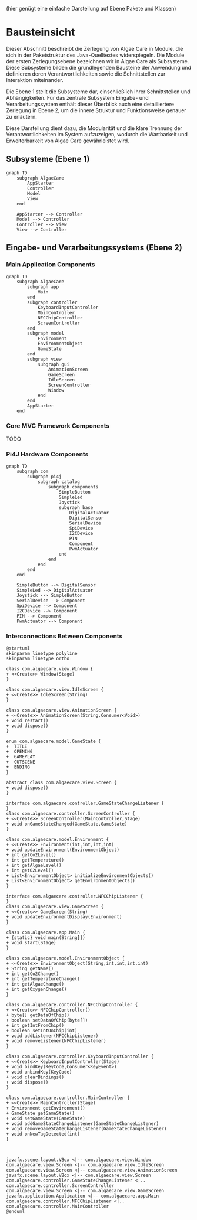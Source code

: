 (hier genügt eine einfache Darstellung auf Ebene Pakete und Klassen)

# Bausteinsicht

Dieser Abschnitt beschreibt die Zerlegung von Algae Care in Module, die sich in der Paketstruktur des Java-Quelltextes widerspiegeln. Die Module der ersten Zerlegungsebene bezeichnen wir in Algae Care als Subsysteme. Diese Subsysteme bilden die grundlegenden Bausteine der Anwendung und definieren deren Verantwortlichkeiten sowie die Schnittstellen zur Interaktion miteinander.

Die Ebene 1 stellt die Subsysteme dar, einschließlich ihrer Schnittstellen und Abhängigkeiten. Für das zentrale Subsystem Eingabe- und Verarbeitungssystem enthält dieser Überblick auch eine detailliertere Zerlegung in Ebene 2, um die innere Struktur und Funktionsweise genauer zu erläutern.

Diese Darstellung dient dazu, die Modularität und die klare Trennung der Verantwortlichkeiten im System aufzuzeigen, wodurch die Wartbarkeit und Erweiterbarkeit von Algae Care gewährleistet wird.

## Subsysteme (Ebene 1)

```mermaid
graph TD
    subgraph AlgaeCare
        AppStarter
        Controller
        Model
        View
    end

    AppStarter --> Controller
    Model --> Controller
    Controller --> View
    View --> Controller
```

## Eingabe- und Verarbeitungssystems (Ebene 2)

### Main Application Components

```mermaid
graph TD
    subgraph AlgaeCare
        subgraph app
            Main
        end
        subgraph controller
            KeyboardInputController
            MainController
            NFCChipController
            ScreenController
        end
        subgraph model
            Environment
            EnvironmentObject
            GameState
        end
        subgraph view
            subgraph gui
                AnimationScreen
                GameScreen
                IdleScreen
                ScreenController
                Window
            end
        end
        AppStarter
    end
```

### Core MVC Framework Components

TODO

### Pi4J Hardware Components

```mermaid
graph TD
    subgraph com
        subgraph pi4j
            subgraph catalog
                subgraph components
                    SimpleButton
                    SimpleLed
                    Joystick
                    subgraph base
                        DigitalActuator
                        DigitalSensor
                        SerialDevice
                        SpiDevice
                        I2CDevice
                        PIN
                        Component
                        PwmActuator
                    end
                end
            end
        end
    end

    SimpleButton --> DigitalSensor
    SimpleLed --> DigitalActuator
    Joystick --> SimpleButton
    SerialDevice --> Component
    SpiDevice --> Component
    I2CDevice --> Component
    PIN --> Component
    PwmActuator --> Component
```

### Interconnections Between Components

```plantuml
@startuml
skinparam linetype polyline
skinparam linetype ortho

class com.algaecare.view.Window {
+ <<Create>> Window(Stage)
}

class com.algaecare.view.IdleScreen {
+ <<Create>> IdleScreen(String)
}

class com.algaecare.view.AnimationScreen {
+ <<Create>> AnimationScreen(String,Consumer<Void>)
+ void restart()
+ void dispose()
}

enum com.algaecare.model.GameState {
+  TITLE
+  OPENING
+  GAMEPLAY
+  CUTSCENE
+  ENDING
}

abstract class com.algaecare.view.Screen {
+ void dispose()
}

interface com.algaecare.controller.GameStateChangeListener {
}
class com.algaecare.controller.ScreenController {
+ <<Create>> ScreenController(MainController,Stage)
+ void onGameStateChanged(GameState,GameState)
}

class com.algaecare.model.Environment {
+ <<Create>> Environment(int,int,int,int)
+ void updateEnvironment(EnvironmentObject)
+ int getCo2Level()
+ int getTemperature()
+ int getAlgaeLevel()
+ int getO2Level()
+ List<EnvironmentObject> initializeEnvironmentObjects()
+ List<EnvironmentObject> getEnvironmentObjects()
}

interface com.algaecare.controller.NFCChipListener {
}
class com.algaecare.view.GameScreen {
+ <<Create>> GameScreen(String)
+ void updateEnvironmentDisplay(Environment)
}

class com.algaecare.app.Main {
+ {static} void main(String[])
+ void start(Stage)
}

class com.algaecare.model.EnvironmentObject {
+ <<Create>> EnvironmentObject(String,int,int,int,int)
+ String getName()
+ int getCo2Change()
+ int getTemperatureChange()
+ int getAlgaeChange()
+ int getOxygenChange()
}

class com.algaecare.controller.NFCChipController {
+ <<Create>> NFCChipController()
+ byte[] getDataOfChip()
+ boolean setDataOfChip(byte[])
+ int getIntFromChip()
+ boolean setIntOnChip(int)
+ void addListener(NFCChipListener)
+ void removeListener(NFCChipListener)
}

class com.algaecare.controller.KeyboardInputController {
+ <<Create>> KeyboardInputController(Stage)
+ void bindKey(KeyCode,Consumer<KeyEvent>)
+ void unbindKey(KeyCode)
+ void clearBindings()
+ void dispose()
}

class com.algaecare.controller.MainController {
+ <<Create>> MainController(Stage)
+ Environment getEnvironment()
+ GameState getGameState()
+ void setGameState(GameState)
+ void addGameStateChangeListener(GameStateChangeListener)
+ void removeGameStateChangeListener(GameStateChangeListener)
+ void onNewTagDetected(int)
}



javafx.scene.layout.VBox <|-- com.algaecare.view.Window
com.algaecare.view.Screen <|-- com.algaecare.view.IdleScreen
com.algaecare.view.Screen <|-- com.algaecare.view.AnimationScreen
javafx.scene.layout.VBox <|-- com.algaecare.view.Screen
com.algaecare.controller.GameStateChangeListener <|.. com.algaecare.controller.ScreenController
com.algaecare.view.Screen <|-- com.algaecare.view.GameScreen
javafx.application.Application <|-- com.algaecare.app.Main
com.algaecare.controller.NFCChipListener <|.. com.algaecare.controller.MainController
@enduml
```